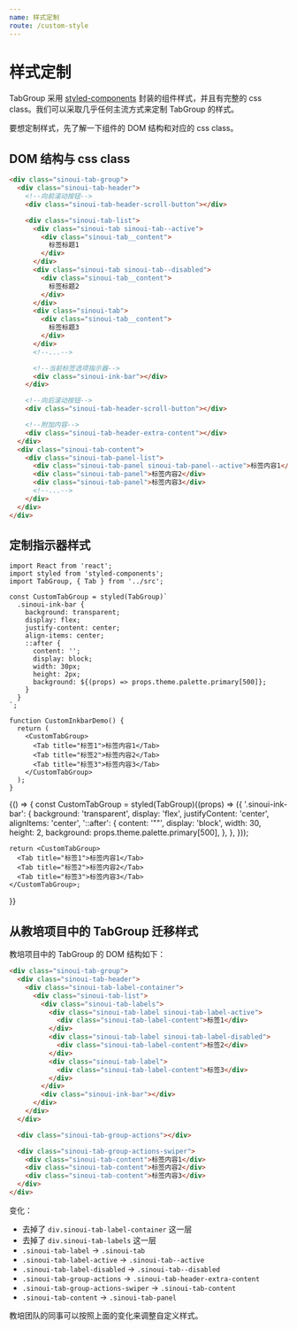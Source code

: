 ```yaml
---
name: 样式定制
route: /custom-style
---
```



# 样式定制

TabGroup 采用 [styled-components](https://www.styled-components.com/) 封装的组件样式，并且有完整的 css class。我们可以采取几乎任何主流方式来定制 TabGroup 的样式。

要想定制样式，先了解一下组件的 DOM 结构和对应的 css class。

## DOM 结构与 css class

```html
<div class="sinoui-tab-group">
  <div class="sinoui-tab-header">
    <!--向前滚动按钮-->
    <div class="sinoui-tab-header-scroll-button"></div>

    <div class="sinoui-tab-list">
      <div class="sinoui-tab sinoui-tab--active">
        <div class="sinoui-tab__content">
          标签标题1
        </div>
      </div>
      <div class="sinoui-tab sinoui-tab--disabled">
        <div class="sinoui-tab__content">
          标签标题2
        </div>
      </div>
      <div class="sinoui-tab">
        <div class="sinoui-tab__content">
          标签标题3
        </div>
      </div>
      <!--...-->

      <!--当前标签选项指示器-->
      <div class="sinoui-ink-bar"></div>
    </div>

    <!--向后滚动按钮-->
    <div class="sinoui-tab-header-scroll-button"></div>

    <!--附加内容-->
    <div class="sinoui-tab-header-extra-content"></div>
  </div>
  <div class="sinoui-tab-content">
    <div class="sinoui-tab-panel-list">
      <div class="sinoui-tab-panel sinoui-tab-panel--active">标签内容1</div>
      <div class="sinoui-tab-panel">标签内容2</div>
      <div class="sinoui-tab-panel">标签内容3</div>
      <!--...-->
    </div>
  </div>
</div>
```

## 定制指示器样式

```tsx
import React from 'react';
import styled from 'styled-components';
import TabGroup, { Tab } from '../src';

const CustomTabGroup = styled(TabGroup)`
  .sinoui-ink-bar {
    background: transparent;
    display: flex;
    justify-content: center;
    align-items: center;
    ::after {
      content: '';
      display: block;
      width: 30px;
      height: 2px;
      background: ${(props) => props.theme.palette.primary[500]};
    }
  }
`;

function CustomInkbarDemo() {
  return (
    <CustomTabGroup>
      <Tab title="标签1">标签内容1</Tab>
      <Tab title="标签2">标签内容2</Tab>
      <Tab title="标签3">标签内容3</Tab>
    </CustomTabGroup>
  );
}
```

<Playground>
  {() => {
    const CustomTabGroup = styled(TabGroup)((props) => ({
      '.sinoui-ink-bar': {
        background: 'transparent',
        display: 'flex',
        justifyContent: 'center',
        alignItems: 'center',
        '::after': {
          content: '""',
          display: 'block',
          width: 30,
          height: 2,
          background: props.theme.palette.primary[500],
        },
      },
    }));

    return <CustomTabGroup>
      <Tab title="标签1">标签内容1</Tab>
      <Tab title="标签2">标签内容2</Tab>
      <Tab title="标签3">标签内容3</Tab>
    </CustomTabGroup>;

}}

</Playground>

## 从教培项目中的 TabGroup 迁移样式

教培项目中的 TabGroup 的 DOM 结构如下：

```html
<div class="sinoui-tab-group">
  <div class="sinoui-tab-header">
    <div class="sinoui-tab-label-container">
      <div class="sinoui-tab-list">
        <div class="sinoui-tab-labels">
          <div class="sinoui-tab-label sinoui-tab-label-active">
            <div class="sinoui-tab-label-content">标签1</div>
          </div>
          <div class="sinoui-tab-label sinoui-tab-label-disabled">
            <div class="sinoui-tab-label-content">标签2</div>
          </div>
          <div class="sinoui-tab-label">
            <div class="sinoui-tab-label-content">标签3</div>
          </div>
        </div>
        <div class="sinoui-ink-bar"></div>
      </div>
    </div>
  </div>

  <div class="sinoui-tab-group-actions"></div>

  <div class="sinoui-tab-group-actions-swiper">
    <div class="sinoui-tab-content">标签内容1</div>
    <div class="sinoui-tab-content">标签内容2</div>
    <div class="sinoui-tab-content">标签内容3</div>
  </div>
</div>
```

变化：

- 去掉了 `div.sinoui-tab-label-container` 这一层
- 去掉了 `div.sinoui-tab-labels` 这一层
- `.sinoui-tab-label` -> `.sinoui-tab`
- `.sinoui-tab-label-active` -> `.sinoui-tab--active`
- `.sinoui-tab-label-disabled` -> `.sinoui-tab--disabled`
- `.sinoui-tab-group-actions` -> `.sinoui-tab-header-extra-content`
- `.sinoui-tab-group-actions-swiper` -> `.sinoui-tab-content`
- `.sinoui-tab-content` -> `.sinoui-tab-panel`

教培团队的同事可以按照上面的变化来调整自定义样式。

